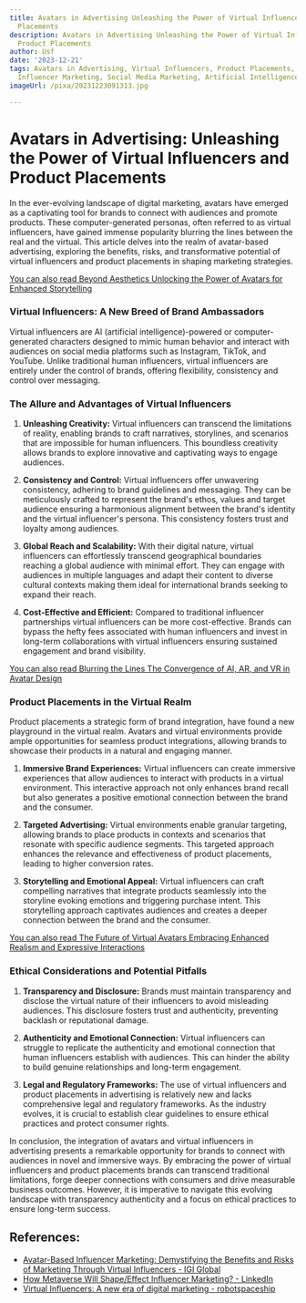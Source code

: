 ```yaml
---
title: Avatars in Advertising Unleashing the Power of Virtual Influencers and Product
  Placements
description: Avatars in Advertising Unleashing the Power of Virtual Influencers and
  Product Placements
author: Usf
date: '2023-12-21'
tags: Avatars in Advertising, Virtual Influencers, Product Placements, Digital Marketing,
  Influencer Marketing, Social Media Marketing, Artificial Intelligence, Brand Partnerships
imageUrl: /pixa/20231223091313.jpg

---
```

# Avatars in Advertising: Unleashing the Power of Virtual Influencers and  Product Placements

In the  ever-evolving landscape of digital marketing, avatars have emerged as a captivating tool for brands to connect with audiences and  promote products. These computer-generated personas, often  referred to as virtual influencers, have gained immense popularity blurring the lines between the real and the virtual. This article delves into the realm  of avatar-based advertising, exploring the benefits, risks, and transformative potential of virtual influencers  and product placements in shaping marketing strategies.

[You can  also read Beyond Aesthetics Unlocking the Power of Avatars  for Enhanced Storytelling](Beyond%20Aesthetics%20Unlocking%20the%20Power%20of%20Avatars%20for%20Enhanced%20Storytelling)


### Virtual Influencers: A New Breed of Brand Ambassadors

Virtual influencers are AI (artificial intelligence)-powered or computer-generated  characters designed to mimic human behavior and interact with audiences on social media platforms such as Instagram, TikTok, and  YouTube. Unlike traditional human influencers, virtual influencers are entirely under the  control of brands,  offering flexibility, consistency and control over messaging.

### The Allure and Advantages of Virtual Influencers

1. **Unleashing Creativity:** Virtual influencers can transcend the limitations of reality, enabling brands to craft narratives, storylines,  and scenarios that are impossible for human influencers. This boundless  creativity allows brands to explore innovative  and captivating ways to engage audiences.

2. **Consistency and Control:**  Virtual influencers offer unwavering consistency, adhering to brand guidelines and messaging. They  can  be meticulously crafted  to represent the brand's ethos, values and  target audience  ensuring  a harmonious alignment between the brand's identity and the virtual influencer's  persona. This consistency fosters  trust and loyalty among audiences.

3. **Global Reach and Scalability:** With their digital nature, virtual influencers can effortlessly transcend geographical boundaries reaching a global  audience with minimal effort. They can engage with audiences in multiple languages and adapt their content to diverse cultural contexts making them ideal for international brands seeking to expand their reach.

4.  **Cost-Effective and  Efficient:** Compared to traditional influencer partnerships virtual influencers can  be more cost-effective. Brands can bypass the hefty fees associated with human influencers and  invest in long-term collaborations with virtual influencers ensuring sustained engagement and brand visibility.

[You can also read Blurring the Lines The Convergence of AI, AR, and VR in Avatar Design](Blurring%20the%20Lines%20The%20Convergence%20of%20AI%2C%20AR%2C%20and%20VR%20in%20Avatar%20Design)


### Product Placements in the Virtual Realm

Product placements a strategic form of brand integration, have found a  new playground in the  virtual realm. Avatars and  virtual environments provide ample opportunities  for seamless  product integrations, allowing  brands to  showcase their products in a  natural  and engaging manner.

1.  **Immersive Brand Experiences:** Virtual influencers can create immersive experiences that  allow audiences to interact with products in a virtual environment. This interactive approach not only  enhances brand recall but  also generates a positive emotional  connection between  the brand and the consumer.

2. **Targeted Advertising:** Virtual environments enable  granular targeting, allowing brands to place products in contexts and scenarios that resonate with specific audience segments. This targeted approach enhances the relevance and effectiveness of product placements, leading to higher conversion rates.

3. **Storytelling and Emotional Appeal:** Virtual influencers can craft compelling narratives that integrate products seamlessly into the storyline evoking emotions and triggering purchase intent. This  storytelling approach captivates audiences  and creates a deeper connection between the brand and  the consumer.

[You can also read The Future of Virtual Avatars Embracing Enhanced Realism and Expressive Interactions](The%20Future%20of%20Virtual%20Avatars%20Embracing%20Enhanced%20Realism%20and%20Expressive%20Interactions)


###  Ethical Considerations and Potential Pitfalls

1. **Transparency and Disclosure:** Brands must maintain transparency and disclose the virtual nature of their influencers to avoid misleading audiences. This disclosure fosters trust and authenticity, preventing backlash or reputational damage.

2. **Authenticity and Emotional Connection:** Virtual influencers can struggle to  replicate the authenticity and emotional  connection that human influencers establish with audiences.  This can hinder the ability to build  genuine relationships and long-term engagement.

3.  **Legal and Regulatory Frameworks:** The use of virtual influencers and  product placements in advertising is relatively new and lacks  comprehensive  legal and regulatory frameworks. As the  industry evolves, it is crucial to establish clear  guidelines to ensure ethical practices  and protect consumer rights.

In conclusion, the integration of avatars and virtual influencers  in advertising presents  a remarkable opportunity for brands to connect with audiences  in novel and immersive ways. By embracing the power of virtual influencers and product placements brands can transcend traditional limitations, forge  deeper connections with consumers and drive  measurable business outcomes. However, it is imperative  to navigate this evolving landscape  with transparency  authenticity and a focus  on ethical practices to  ensure long-term success.

## References:
- [Avatar-Based Influencer Marketing: Demystifying the Benefits and Risks of Marketing Through Virtual Influencers - IGI Global](https://www.igi-global.com/chapter/avatar-based-influencer-marketing/323903)
- [How Metaverse Will Shape/Effect Influencer Marketing? - LinkedIn](https://www.linkedin.com/pulse/how-metaverse-shapeeffect-influencer-marketing-flytant)
- [Virtual Influencers: A new era of digital marketing - robotspaceship](https://www.robotspaceship.com/en/home/magazine/virtual-influencers-a-new-era-of-digital-marketing)
